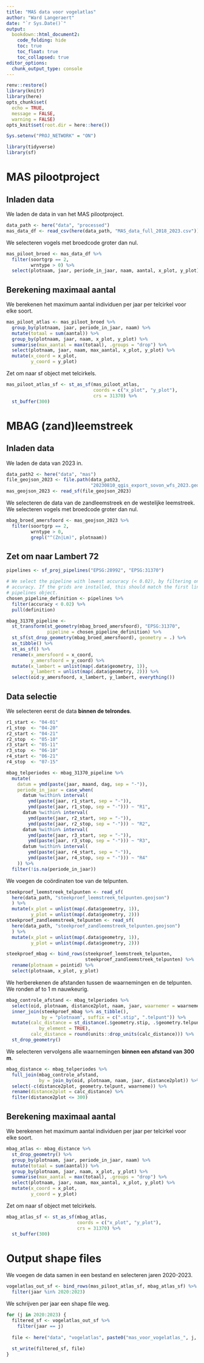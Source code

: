 ```yaml
---
title: "MAS data voor vogelatlas"
author: "Ward Langeraert"
date: "`r Sys.Date()`"
output:
  bookdown::html_document2:
    code_folding: hide
    toc: true
    toc_float: true
    toc_collapsed: true
editor_options: 
  chunk_output_type: console
---
```


```r
renv::restore()
library(knitr)
library(here)
opts_chunk$set(
  echo = TRUE,
  message = FALSE,
  warning = FALSE)
opts_knit$set(root.dir = here::here())
```


```r
Sys.setenv("PROJ_NETWORK" = "ON")

library(tidyverse)
library(sf)
```

# MAS pilootproject
## Inladen data

We laden de data in van het MAS pilootproject.

```r
data_path <- here("data", "processed")
mas_data_df <- read_csv(here(data_path, "MAS_data_full_2018_2023.csv"))
```

We selecteren vogels met broedcode groter dan nul.

```r
mas_piloot_broed <- mas_data_df %>%
  filter(soortgrp == 2,
         wrntype > 0) %>%
  select(plotnaam, jaar, periode_in_jaar, naam, aantal, x_plot, y_plot)
```


## Berekening maximaal aantal

We berekenen het maximum aantal individuen per jaar per telcirkel voor elke soort.

```r
mas_piloot_atlas <- mas_piloot_broed %>% 
  group_by(plotnaam, jaar, periode_in_jaar, naam) %>%
  mutate(totaal = sum(aantal)) %>%
  group_by(plotnaam, jaar, naam, x_plot, y_plot) %>%
  summarise(max_aantal = max(totaal), .groups = "drop") %>%
  select(plotnaam, jaar, naam, max_aantal, x_plot, y_plot) %>%
  mutate(x_coord = x_plot,
         y_coord = y_plot)
```

Zet om naar sf object met telcirkels.

```r
mas_piloot_atlas_sf <- st_as_sf(mas_piloot_atlas,
                                coords = c("x_plot", "y_plot"),
                                crs = 31370) %>%
  st_buffer(300)
```


# MBAG (zand)leemstreek
## Inladen data

We laden de data van 2023 in.

```r
data_path2 <- here("data", "mas")
file_geojson_2023 <- file.path(data_path2, 
                               "20230810_qgis_export_sovon_wfs_2023.geojson")
mas_geojson_2023 <- read_sf(file_geojson_2023)
```

We selecteren de data van de zandleemstreek en de westelijke leemstreek.
We selecteren vogels met broedcode groter dan nul.

```r
mbag_broed_amersfoord <- mas_geojson_2023 %>%
  filter(soortgrp == 2,
         wrntype > 0,
         grepl("^(Zn|Lm)", plotnaam))
```

## Zet om naar Lambert 72

```r
pipelines <- sf_proj_pipelines("EPSG:28992", "EPSG:31370")
```

```r
# We select the pipeline with lowest accuracy (< 0.02), by filtering on
# accuracy. If the grids are installed, this should match the first line of the
# pipelines object.
chosen_pipeline_definition <- pipelines %>%
  filter(accuracy < 0.02) %>% 
  pull(definition)

mbag_31370_pipeline <- 
  st_transform(st_geometry(mbag_broed_amersfoord), "EPSG:31370",
               pipeline = chosen_pipeline_definition) %>% 
  st_sf(st_drop_geometry(mbag_broed_amersfoord), geometry = .) %>% 
  as_tibble() %>% 
  st_as_sf() %>%
  rename(x_amersfoord = x_coord,
         y_amersfoord = y_coord) %>%
  mutate(x_lambert = unlist(map(.data$geometry, 1)),
         y_lambert = unlist(map(.data$geometry, 2))) %>%
  select(oid:y_amersfoord, x_lambert, y_lambert, everything())
```

## Data selectie

We selecteren eerst de data **binnen de telrondes**.

```r
r1_start <- "04-01"
r1_stop  <- "04-20"
r2_start <- "04-21"
r2_stop  <- "05-10"
r3_start <- "05-11"
r3_stop  <- "06-10"
r4_start <- "06-21"
r4_stop  <- "07-15"

mbag_telperiodes <- mbag_31370_pipeline %>%
  mutate(
    datum = ymd(paste(jaar, maand, dag, sep = "-")),
    periode_in_jaar = case_when(
      datum %within% interval(
        ymd(paste(jaar, r1_start, sep = "-")),
        ymd(paste(jaar, r1_stop, sep = "-"))) ~ "R1",
      datum %within% interval(
        ymd(paste(jaar, r2_start, sep = "-")),
        ymd(paste(jaar, r2_stop, sep = "-"))) ~ "R2",
      datum %within% interval(
        ymd(paste(jaar, r3_start, sep = "-")),
        ymd(paste(jaar, r3_stop, sep = "-"))) ~ "R3",
      datum %within% interval(
        ymd(paste(jaar, r4_start, sep = "-")),
        ymd(paste(jaar, r4_stop, sep = "-"))) ~ "R4"
    )) %>%
  filter(!is.na(periode_in_jaar))
```

We voegen de coördinaten toe van de telpunten.

```r
steekproef_leemstreek_telpunten <- read_sf(
  here(data_path, "steekproef_leemstreek_telpunten.geojson")
  ) %>%
  mutate(x_plot = unlist(map(.data$geometry, 1)),
         y_plot = unlist(map(.data$geometry, 2)))
steekproef_zandleemstreek_telpunten <- read_sf(
  here(data_path, "steekproef_zandleemstreek_telpunten.geojson")
  ) %>%
  mutate(x_plot = unlist(map(.data$geometry, 1)),
         y_plot = unlist(map(.data$geometry, 2)))

steekproef_mbag <- bind_rows(steekproef_leemstreek_telpunten,
                             steekproef_zandleemstreek_telpunten) %>%
  rename(plotnaam = pointid) %>%
  select(plotnaam, x_plot, y_plot)
```


We herberekenen de afstanden tussen de waarnemingen en de telpunten. We ronden af to 1 m nauwkeurig.

```r
mbag_controle_afstand <- mbag_telperiodes %>%
  select(oid, plotnaam, distance2plot, naam, jaar, waarnemer = waarneme) %>%
  inner_join(steekproef_mbag %>% as_tibble(),
             by = "plotnaam", suffix = c(".stip", ".telpunt")) %>%
  mutate(calc_distance = st_distance(.$geometry.stip, .$geometry.telpunt,
            by_element = TRUE),
         calc_distance = round(units::drop_units(calc_distance))) %>%
  st_drop_geometry()
```

We selecteren vervolgens alle waarnemingen **binnen een afstand van 300 m**.

```r
mbag_distance <- mbag_telperiodes %>%
  full_join(mbag_controle_afstand, 
            by = join_by(oid, plotnaam, naam, jaar, distance2plot)) %>%
  select(-c(distance2plot, geometry.telpunt, waarneme)) %>%
  rename(distance2plot = calc_distance) %>%
  filter(distance2plot <= 300)
```

## Berekening maximaal aantal

We berekenen het maximum aantal individuen per jaar per telcirkel voor elke soort.

```r
mbag_atlas <- mbag_distance %>%
  st_drop_geometry() %>%
  group_by(plotnaam, jaar, periode_in_jaar, naam) %>%
  mutate(totaal = sum(aantal)) %>%
  group_by(plotnaam, jaar, naam, x_plot, y_plot) %>%
  summarise(max_aantal = max(totaal), .groups = "drop") %>%
  select(plotnaam, jaar, naam, max_aantal, x_plot, y_plot) %>%
  mutate(x_coord = x_plot,
         y_coord = y_plot)
```

Zet om naar sf object met telcirkels.

```r
mbag_atlas_sf <- st_as_sf(mbag_atlas,
                          coords = c("x_plot", "y_plot"),
                          crs = 31370) %>%
  st_buffer(300)
```


# Output shape files 

We voegen de data samen in een bestand en selecteren jaren 2020-2023.

```r
vogelatlas_out_sf <- bind_rows(mas_piloot_atlas_sf, mbag_atlas_sf) %>%
  filter(jaar %in% 2020:2023)
```

We schrijven per jaar een shape file weg.

```r
for (j in 2020:2023) {
  filtered_sf <- vogelatlas_out_sf %>%
    filter(jaar == j)
  
  file <- here("data", "vogelatlas", paste0("mas_voor_vogelatlas_", j, ".shp"))
  
  st_write(filtered_sf, file)
}
```
